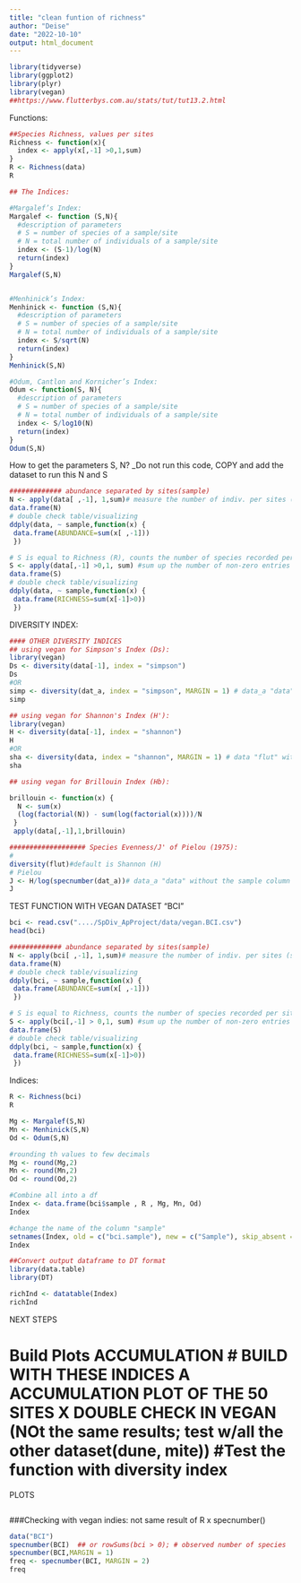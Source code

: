 ```yaml
---
title: "clean funtion of richness"
author: "Deise"
date: "2022-10-10"
output: html_document
---
```


```r
library(tidyverse) 
library(ggplot2)
library(plyr)
library(vegan)
##https://www.flutterbys.com.au/stats/tut/tut13.2.html
```



Functions:

```r
##Species Richness, values per sites
Richness <- function(x){
  index <- apply(x[,-1] >0,1,sum)
}
R <- Richness(data)
R

## The Indices:

#Margalef’s Index:
Margalef <- function (S,N){
  #description of parameters
  # S = number of species of a sample/site
  # N = total number of individuals of a sample/site
  index <- (S-1)/log(N)
  return(index)
}
Margalef(S,N)


#Menhinick’s Index:
Menhinick <- function (S,N){
  #description of parameters
  # S = number of species of a sample/site
  # N = total number of individuals of a sample/site
  index <- S/sqrt(N)
  return(index)
}
Menhinick(S,N)

#Odum, Cantlon and Kornicher’s Index:
Odum <- function(S, N){
  #description of parameters
  # S = number of species of a sample/site
  # N = total number of individuals of a sample/site
  index <- S/log10(N)
  return(index)
}
Odum(S,N)
```

How to get the parameters S, N?
_Do not run this code, COPY and add the dataset to run this N and S
```r
############# abundance separated by sites(sample)
N <- apply(data[ ,-1], 1,sum)# measure the number of indiv. per sites (sample)
data.frame(N)
# double check table/visualizing
ddply(data, ~ sample,function(x) {
 data.frame(ABUNDANCE=sum(x[ ,-1]))
 }) 

# S is equal to Richness (R), counts the number of species recorded per site
S <- apply(data[,-1] >0,1, sum) #sum up the number of non-zero entries per row (1)
data.frame(S)
# double check table/visualizing
ddply(data, ~ sample,function(x) {
 data.frame(RICHNESS=sum(x[-1]>0))
 }) 

```

DIVERSITY INDEX:

```r
#### OTHER DIVERSITY INDICES
## using vegan for Simpson's Index (Ds):
library(vegan)
Ds <- diversity(data[-1], index = "simpson")
Ds
#OR
simp <- diversity(dat_a, index = "simpson", MARGIN = 1) # data_a "data" without the sample column
simp

## using vegan for Shannon's Index (H'):
library(vegan)
H <- diversity(data[-1], index = "shannon")
H
#OR
sha <- diversity(data, index = "shannon", MARGIN = 1) # data "flut" without the sampple row
sha

## using vegan for Brillouin Index (Hb):

brillouin <- function(x) {
  N <- sum(x)
  (log(factorial(N)) - sum(log(factorial(x))))/N
 }
 apply(data[,-1],1,brillouin)

################### Species Evenness/J' of Pielou (1975):
#  
diversity(flut)#default is Shannon (H)
# Pielou
J <- H/log(specnumber(dat_a))# data_a "data" without the sample column
J

```


TEST FUNCTION WITH VEGAN DATASET "BCI"

```r
bci <- read.csv("..../SpDiv_ApProject/data/vegan.BCI.csv")
head(bci)

############# abundance separated by sites(sample)
N <- apply(bci[ ,-1], 1,sum)# measure the number of indiv. per sites (sample)
data.frame(N)
# double check table/visualizing
ddply(bci, ~ sample,function(x) {
 data.frame(ABUNDANCE=sum(x[ ,-1]))
 }) 

# S is equal to Richness, counts the number of species recorded per site
S <- apply(bci[,-1] > 0,1, sum) #sum up the number of non-zero entries per row (1)
data.frame(S)
# double check table/visualizing
ddply(bci, ~ sample,function(x) {
 data.frame(RICHNESS=sum(x[-1]>0))
 }) 
```

Indices:

```r
R <- Richness(bci)
R

Mg <- Margalef(S,N)
Mn <- Menhinick(S,N) 
Od <- Odum(S,N)

#rounding th values to few decimals
Mg <- round(Mg,2)
Mn <- round(Mn,2)
Od <- round(Od,2)
```


```r
#Combine all into a df
Index <- data.frame(bci$sample , R , Mg, Mn, Od)
Index

#change the name of the column "sample"
setnames(Index, old = c("bci.sample"), new = c("Sample"), skip_absent = TRUE)
Index

```

```r
##Convert output dataframe to DT format
library(data.table)
library(DT)

richInd <- datatable(Index)
richInd


```

############ NEXT STEPS

# Build Plots ACCUMULATION # BUILD WITH THESE INDICES A ACCUMULATION PLOT OF THE 50 SITES X DOUBLE CHECK IN VEGAN (NOt the same results; test w/all the other dataset(dune, mite)) #Test the function with diversity index

################ PLOTS

```r

```

###################################################################### 

###Checking with vegan indies: not same result of R x specnumber()

```r
data("BCI")
specnumber(BCI)  ## or rowSums(bci > 0); # observed number of species
specnumber(BCI,MARGIN = 1)
freq <- specnumber(BCI, MARGIN = 2)
freq


```
